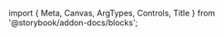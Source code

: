 ﻿import { Meta, Canvas, ArgTypes, Controls, Title } from '@storybook/addon-docs/blocks';

<Meta of={DrawerStories} />
<Title/>

## Minimal Example


```fsharp
Drawer().spread props {
    DrawerTrigger() {
        Button() {
            "Click me"
        }
    }
    DrawerContent() {
        DrawerHeader() {
            DrawerTitle() {
                "Are you absolutely sure?"
            }
            DrawerDescription() { "This action cannot be undone." }
        }
        DrawerFooter() {
            Button() { "Submit" }
            DrawerClose() {
                Button(variant = Button.Variant.Outline, class'="w-full") {
                    "Cancel"
                }
            }
        }
    }
}
```

> Note, there appears to be some odd behaviour when using the 'side' prop, but
> I don't remember if this is the case in environments outside of storybook.
> I would normally reach for the sheet component when rendering from the side anyway.

<Canvas of={DrawerStories.Default} layout="centered" withToolbar={true} sourceState={"none"}/>
<Controls/>
<SourceCode code={rawCode}/>

## Components

### Drawer
<ArgTypes of={DrawerStories} />

### DrawerTrigger
<ArgTypes of={DrawerTriggerStories} />

### DrawerPortal
<ArgTypes of={DrawerPortalStories} />

### DrawerClose
<ArgTypes of={DrawerCloseStories} />

### DrawerOverlay
<ArgTypes of={DrawerOverlayStories} />

### DrawerContent
<ArgTypes of={DrawerContentStories} />

### DrawerHeader
<ArgTypes of={DrawerHeaderStories} />

### DrawerFooter
<ArgTypes of={DrawerFooterStories} />

### DrawerTitle
<ArgTypes of={DrawerTitleStories} />

### DrawerDescription
<ArgTypes of={DrawerDescriptionStories} />
